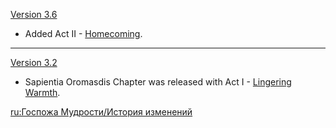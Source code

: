 {{Change History/Header}}
[[Version 3.6]]
* Added Act II - [[Homecoming]].
----
[[Version 3.2]]
* Sapientia Oromasdis Chapter was released with Act I - [[Lingering Warmth]].
<noinclude>
[[ru:Госпожа Мудрости/История изменений]]
</noinclude>